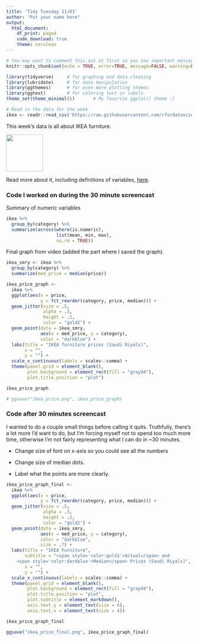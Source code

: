 ```yaml
---
title: 'Tidy Tuesday 11/03'
author: "Put your name here"
output: 
  html_document:
    df_print: paged
    code_download: true
    theme: cerulean
---
```


```r
# You may want to comment this out at first so you see important messages and warnings
knitr::opts_chunk$set(echo = TRUE, error=TRUE, message=FALSE, warning=FALSE)
```

```r
library(tidyverse)     # for graphing and data cleaning
library(lubridate)     # for date manipulation
library(ggthemes)      # for even more plotting themes
library(ggtext)        # for coloring text in labels
theme_set(theme_minimal())       # My favorite ggplot() theme :)
```

```r
# Read in the data for the week
ikea <- readr::read_csv('https://raw.githubusercontent.com/rfordatascience/tidytuesday/master/data/2020/2020-11-03/ikea.csv')
```

This week's data is all about IKEA furniture. 

![](https://www.ikea.com/images/assembly-man-pictogram-4fc2f37df000615be7998ff990afd0b2.jpg){width=100}

Read more about it, including definitions of variables, [here](https://github.com/rfordatascience/tidytuesday/blob/master/data/2020/2020-11-03/readme.md). 

### Code I worked on during the 30 minute screencast

Summary of numeric variables

```r
ikea %>% 
  group_by(category) %>% 
  summarize(across(where(is.numeric), 
                   list(mean, min, max),
                   na.rm = TRUE))
```


Final graph from video (added the part where I saved the graph).

```r
ikea_smry <- ikea %>% 
  group_by(category) %>% 
  summarize(med_price = median(price))

ikea_price_graph <- 
  ikea %>% 
  ggplot(aes(x = price, 
             y = fct_reorder(category, price, median))) +
  geom_jitter(size = .5,
              alpha = .3, 
              height = .2,
              color = "gold2") +
  geom_point(data = ikea_smry,
             aes(x = med_price, y = category),
             color = "darkblue") +
  labs(title = "IKEA furniture prices (Saudi Riyals)",
       x = "",
       y = "") +
  scale_x_continuous(labels = scales::comma) +
  theme(panel.grid = element_blank(),
        plot.background = element_rect(fill = "gray94"),
        plot.title.position = "plot")

ikea_price_graph

# ggsave("ikea_price.png", ikea_price_graph)
```

### Code after 30 minutes screencast

I wanted to do a couple small things before calling it quits. Truthfully, there's a lot more I'd want to do, but I'm forcing myself not to spend too much more time, otherwise I'm not fairly representing what I can do in ~30 minutes.

* Change size of font on x-axis so you could see all the numbers  
* Change size of median dots.

* Label what the points are more clearly.


```r
ikea_price_graph_final <- 
  ikea %>% 
  ggplot(aes(x = price, 
             y = fct_reorder(category, price, median))) +
  geom_jitter(size = .5,
              alpha = .3, 
              height = .2,
              color = "gold2") +
  geom_point(data = ikea_smry,
             aes(x = med_price, y = category),
             color = "darkblue",
             size = .7) +
  labs(title = "IKEA Furniture",
       subtitle = "<span style='color:gold2'>Actual</span> and 
    <span style='color:darkblue'>Median</span> Prices (Saudi Riyals)",
       x = "",
       y = "") +
  scale_x_continuous(labels = scales::comma) +
  theme(panel.grid = element_blank(),
        plot.background = element_rect(fill = "gray94"),
        plot.title.position = "plot",
        plot.subtitle = element_markdown(),
        axis.text.y = element_text(size = 6),
        axis.text.x = element_text(size = 4))

ikea_price_graph_final

ggsave("ikea_price_final.png", ikea_price_graph_final)
```

